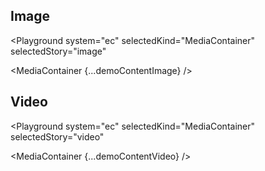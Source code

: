 

## Image

<Playground
  system="ec"
  selectedKind="MediaContainer"
  selectedStory="image"
>
  <MediaContainer {...demoContentImage} />
</Playground>

## Video

<Playground
  system="ec"
  selectedKind="MediaContainer"
  selectedStory="video"
>
  <MediaContainer {...demoContentVideo} />
</Playground>
